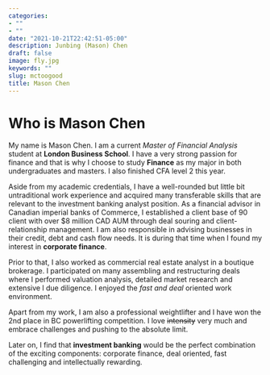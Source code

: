 ```yaml
---
categories:
- ""
- ""
date: "2021-10-21T22:42:51-05:00"
description: Junbing (Mason) Chen
draft: false
image: fly.jpg
keywords: ""
slug: mctoogood
title: Mason Chen
---
```



# Who is Mason Chen
My name is Mason Chen. I am a current *Master of Financial Analysis* student at **London Business School**. I have a very strong passion for finance and that is why I choose to study **Finance** as my major in both undergraduates and masters. I also finished CFA level 2 this year. 

Aside from my academic credentials, I have a well-rounded but little bit untraditional work experience and acquired many transferable skills that are relevant to the investment banking analyst position. As a financial advisor in Canadian imperial banks of Commerce, I established a client base of 90 client with over $8 million CAD AUM through deal souring and client-relationship management. I am also responsible in advising businesses in their credit, debt and cash flow needs. It is during that time when I found my interest in **corporate finance**. 

Prior to that, I also worked as commercial real estate analyst in a boutique brokerage. I participated on many assembling and restructuring deals where I performed valuation analysis, detailed market research and extensive l due diligence. I enjoyed the *fast and deal* oriented work environment.

Apart from my work, I am also a professional weightlifter and I have won the 2nd place in BC powerlifting competition. I love ~~intensity~~ very much and embrace challenges and pushing to the absolute limit.

Later on, I find that **investment banking** would be the perfect combination of the exciting components:  corporate finance, deal oriented, fast challenging and intellectually rewarding.


